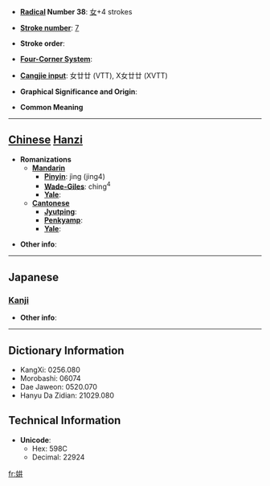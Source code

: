 * '''[[Wiktionary:Chinese radical index| Radical]] Number 38''': [[Wiktionary:Chinese radical index 女|女]]+4 strokes

* '''[[Wiktionary:Chinese total strokes index|Stroke number]]''': [[Wiktionary:Chinese total strokes index 7|7]]

* '''Stroke order''': 

* '''[[Wiktionary:Chinese four corner index|Four-Corner System]]''': 

* '''[[Wiktionary:Chinese Cangjie index|Cangjie input]]''': 女廿廿 (VTT), X女廿廿 (XVTT)

* '''Graphical Significance and Origin''': 

* '''Common Meaning'''

----

== [[Chinese]] [[Hanzi]] ==

* '''Romanizations'''
** '''[[Mandarin]]'''
*** '''[[Pinyin]]''': jìng (jing4)
*** '''[[Wade-Giles]]''': ching<sup>4</sup>
*** '''[[Yale]]''': 
** '''[[Cantonese]]'''
*** '''[[Jyutping]]''':
*** '''[[Penkyamp]]''': 
*** '''[[Yale]]''': 

* '''Other info''': 

----

==Japanese==
===[[Kanji]]===
{{kanji|on readings=[[せい]] (sei), [[じょう]] (jō)|kun readings=[[しずか]] (shizuka), [[いさぎよい]] (isagiyoi)}}

* '''Other info''':  

----

== Dictionary Information ==

* KangXi: 0256.080
* Morobashi: 06074
* Dae Jaweon: 0520.070
* Hanyu Da Zidian: 21029.080

== Technical Information ==

* '''Unicode''':
** Hex: 598C
** Decimal: 22924

[[fr:妌]]